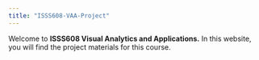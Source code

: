 ```yaml
---
title: "ISSS608-VAA-Project"
---
```


Welcome to **ISSS608 Visual Analytics and Applications.** In this website, you will find the project materials for this course.
